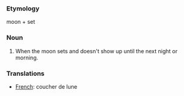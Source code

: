 ===Etymology===

moon + set

===Noun===

#When the moon sets and doesn't show up until the next night or morning.

===Translations===
*[[French]]: coucher de lune